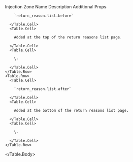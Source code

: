 
<Table>
  <Table.Header>
    <Table.Row>
      <Table.HeaderCell className="w-1/3">Injection Zone Name</Table.HeaderCell>
      <Table.HeaderCell className="w-1/3">Description</Table.HeaderCell>
      <Table.HeaderCell className="w-1/3">Additional Props</Table.HeaderCell>
    </Table.Row>
  </Table.Header>
  <Table.Body>
    <Table.Row>
      <Table.Cell>

        `return_reason.list.before`

      </Table.Cell>
      <Table.Cell>

        Added at the top of the return reasons list page.

      </Table.Cell>
      <Table.Cell>

        \-

      </Table.Cell>
    </Table.Row>
    <Table.Row>
      <Table.Cell>

        `return_reason.list.after`

      </Table.Cell>
      <Table.Cell>

        Added at the bottom of the return reasons list page.

      </Table.Cell>
      <Table.Cell>

        \-

      </Table.Cell>
    </Table.Row>
  </Table.Body>
</Table>